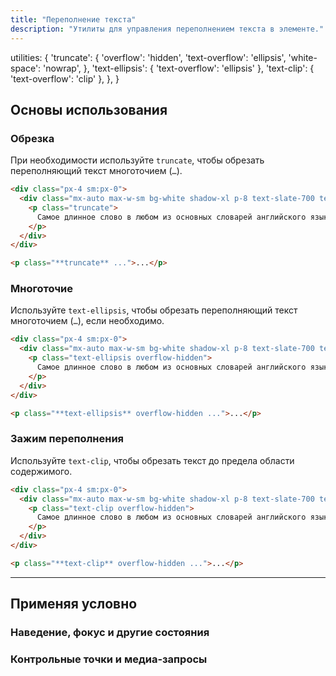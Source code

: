```yaml
---
title: "Переполнение текста"
description: "Утилиты для управления переполнением текста в элементе."
---
```



  utilities: {
    'truncate': {
      'overflow': 'hidden',
      'text-overflow': 'ellipsis',
      'white-space': 'nowrap',
    },
    'text-ellipsis': { 'text-overflow': 'ellipsis' },
    'text-clip': { 'text-overflow': 'clip' },
  },
}

## Основы использования

### Обрезка

При необходимости используйте `truncate`, чтобы обрезать переполняющий текст многоточием (<code>…</code>).

```html {{ example: { p: 'none' } }}
<div class="px-4 sm:px-0">
  <div class="mx-auto max-w-sm bg-white shadow-xl p-8 text-slate-700 text-sm leading-6 sm:text-base sm:leading-7 dark:bg-slate-800 dark:text-slate-400">
    <p class="truncate">
      Самое длинное слово в любом из основных словарей английского языка — <span class="text-slate-900 font-medium">пневмоноультрамикроскопическийсиликовулканокониоз,</span>, обозначающее заболевание легких, вызванное вдыханием очень мелких частиц кремнезема. , конкретно из вулкана; с медицинской точки зрения это то же самое, что и силикоз.
    </p>
  </div>
</div>
```

```html
<p class="**truncate** ...">...</p>
```

### Многоточие

Используйте `text-ellipsis`, чтобы обрезать переполняющий текст многоточием (<code>…</code>), если необходимо.

```html {{ example: { p: 'none' } }}
<div class="px-4 sm:px-0">
  <div class="mx-auto max-w-sm bg-white shadow-xl p-8 text-slate-700 text-sm leading-6 sm:text-base sm:leading-7 dark:bg-slate-800 dark:text-slate-400">
    <p class="text-ellipsis overflow-hidden">
      Самое длинное слово в любом из основных словарей английского языка — <span class="text-slate-900 font-medium">пневмоноультрамикроскопическийсиликовулканокониоз,</span>, обозначающее заболевание легких, вызванное вдыханием очень мелких частиц кремнезема. , конкретно из вулкана; с медицинской точки зрения это то же самое, что и силикоз.
    </p>
  </div>
</div>
```

```html
<p class="**text-ellipsis** overflow-hidden ...">...</p>
```

### Зажим переполнения

Используйте `text-clip`, чтобы обрезать текст до предела области содержимого.

```html {{ example: { p: 'none' } }}
<div class="px-4 sm:px-0">
  <div class="mx-auto max-w-sm bg-white shadow-xl p-8 text-slate-700 text-sm leading-6 sm:text-base sm:leading-7 dark:bg-slate-800 dark:text-slate-400">
    <p class="text-clip overflow-hidden">
      Самое длинное слово в любом из основных словарей английского языка — <span class="text-slate-900 font-medium">пневмоноультрамикроскопическийсиликовулканокониоз,</span>, обозначающее заболевание легких, вызванное вдыханием очень мелких частиц кремнезема. , конкретно из вулкана; с медицинской точки зрения это то же самое, что и силикоз.
    </p>
  </div>
</div>
```

```html
<p class="**text-clip** overflow-hidden ...">...</p>
```

---

## <Heading ignore>Применяя условно</Heading>

### <Heading ignore>Наведение, фокус и другие состояния</Heading>

<HoverFocusAndOtherStates defaultClass="truncate" featuredClass="text-clip" element="p" />

### <Heading ignore>Контрольные точки и медиа-запросы</Heading>

<BreakpointsAndMediaQueries defaultClass="truncate" featuredClass="text-clip" element="p" />
